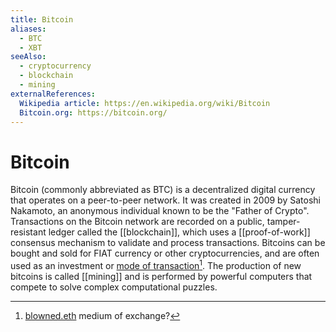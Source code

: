 ```yaml
---
title: Bitcoin
aliases:
  - BTC
  - XBT
seeAlso:
  - cryptocurrency
  - blockchain
  - mining
externalReferences:
  Wikipedia article: https://en.wikipedia.org/wiki/Bitcoin
  Bitcoin.org: https://bitcoin.org/
---
```


# Bitcoin

Bitcoin (commonly abbreviated as BTC) is a decentralized digital currency that operates on a peer-to-peer network. It was created in 2009 by Satoshi Nakamoto, an anonymous individual known to be the "Father of Crypto". Transactions on the Bitcoin network are recorded on a public, tamper-resistant ledger called the \[\[blockchain]], which uses a \[\[proof-of-work]] consensus mechanism to validate and process transactions. Bitcoins can be bought and sold for FIAT currency or other cryptocurrencies, and are often used as an investment or [mode of transaction](#user-content-fn-1)[^1]. The production of new bitcoins is called \[\[mining]] and is performed by powerful computers that compete to solve complex computational puzzles.

[^1]: [blowned.eth](https://app.gitbook.com/u/I5qsJwhF2TaVCFtW5smHLWi4DEl2 "mention") medium of exchange?
